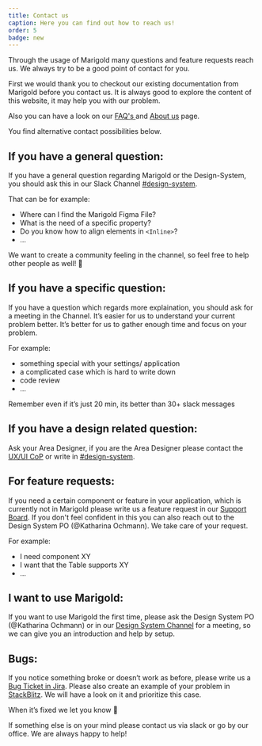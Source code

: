 ```yaml
---
title: Contact us
caption: Here you can find out how to reach us!
order: 5
badge: new
---
```


Through the usage of Marigold many questions and feature requests reach us. We always try to be a good point of contact for you.

First we would thank you to checkout our existing documentation from Marigold before you contact us. It is always good to explore the content of this website, it may help you with our problem.

Also you can have a look on our [FAQ's ](./faq) and [About us](./about) page.

You find alternative contact possibilities below.

## If you have a general question:

If you have a general question regarding Marigold or the Design-System, you should ask this in our Slack Channel [#design-system](https://reservix.slack.com/archives/C02727BNZ3J).

That can be for example:

- Where can I find the Marigold Figma File?
- What is the need of a specific property?
- Do you know how to align elements in `<Inline>`?
- ...

We want to create a community feeling in the channel, so feel free to help other people as well! 🙂

## If you have a specific question:

If you have a question which regards more explaination, you should ask for a meeting in the Channel. It’s easier for us to understand your current problem better. It’s better for us to gather enough time and focus on your problem.

For example:

- something special with your settings/ application
- a complicated case which is hard to write down
- code review
- ...

<Message messageTitle="Notice" variant="info">
  Remember even if it’s just 20 min, its better than 30+ slack messages
</Message>

## If you have a design related question:

Ask your Area Designer, if you are the Area Designer please contact the [UX/UI CoP](https://reservix.slack.com/archives/CC1KW68KZ) or write in [#design-system](https://reservix.slack.com/archives/C02727BNZ3J).

## For feature requests:

If you need a certain component or feature in your application, which is currently not in Marigold please write us a feature request in our [Support Board](https://reservix.atlassian.net/servicedesk/customer/portal/77). If you don't feel confident in this you can also reach out to the Design System PO (@Katharina Ochmann). We take care of your request.

For example:

- I need component XY
- I want that the Table supports XY
- ...

## I want to use Marigold:

If you want to use Marigold the first time, please ask the Design System PO (@Katharina Ochmann) or in our [Design System Channel](https://reservix.slack.com/archives/C02727BNZ3J) for a meeting, so we can give you an introduction and help by setup.

## Bugs:

If you notice something broke or doesn’t work as before, please write us a [Bug Ticket in Jira](https://reservix.atlassian.net/servicedesk/customer/portal/77). Please also create an example of your problem in [StackBlitz](https://stackblitz.com/github/marigold-ui/starter). We will have a look on it and prioritize this case.

When it’s fixed we let you know 🙂

<Message messageTitle="One thing left!" variant="info">
  If something else is on your mind please contact us via slack or go by our
  office. We are always happy to help!
</Message>
